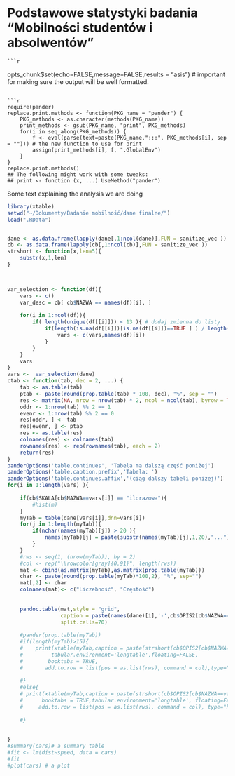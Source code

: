 
Podstawowe statystyki badania "Mobilności studentów i absolwentów"
============
    ```r
opts_chunk$set(echo=FALSE,message=FALSE,results = "asis") # important for making sure the output will be well formatted.
```

```r
require(pander)
replace.print.methods <- function(PKG_name = "pander") {
    PKG_methods <- as.character(methods(PKG_name))
    print_methods <- gsub(PKG_name, "print", PKG_methods)
    for(i in seq_along(PKG_methods)) {
        f <- eval(parse(text=paste(PKG_name,":::", PKG_methods[i], sep = ""))) # the new function to use for print
        assign(print_methods[i], f, ".GlobalEnv")
    }   
}
replace.print.methods()
## The following might work with some tweaks:
## print <- function (x, ...) UseMethod("pander")
```
Some text explaining the analysis we are doing
```r
library(xtable)
setwd("~/Dokumenty/Badanie mobilność/dane finalne/")
load(".RData")


dane <- as.data.frame(lapply(dane[,1:ncol(dane)],FUN = sanitize_vec ))
cb <- as.data.frame(lapply(cb[,1:ncol(cb)],FUN = sanitize_vec ))
strshort <- function(x,len=5){
    substr(x,1,len)
}



var_selection <- function(df){
    vars <- c()
    var_desc = cb[ cb$NAZWA == names(df)[i], ]
    
    for(i in 1:ncol(df)){
        if( length(unique(df[[i]])) < 13 ){ # dodaj zmienna do listy
            if(length(is.na(df[[i]])[is.na(df[[i]])==TRUE ] ) / length(df[[i]]) < 0.5 ){ # wiecej niz 50% wartosci to nie braki danych
                vars <- c(vars,names(df)[i])
            }
        }
    }
    vars
}
vars <-  var_selection(dane)
ctab <- function(tab, dec = 2, ...) {
    tab <- as.table(tab)
    ptab <- paste(round(prop.table(tab) * 100, dec), "%", sep = "")
    res <- matrix(NA, nrow = nrow(tab) * 2, ncol = ncol(tab), byrow = TRUE)
    oddr <- 1:nrow(tab) %% 2 == 1
    evenr <- 1:nrow(tab) %% 2 == 0
    res[oddr, ] <- tab
    res[evenr, ] <- ptab
    res <- as.table(res)
    colnames(res) <- colnames(tab)
    rownames(res) <- rep(rownames(tab), each = 2)
    return(res)
}  
panderOptions('table.continues', 'Tabela ma dalszą część poniżej')
panderOptions('table.caption.prefix','Tabela: ')
panderOptions('table.continues.affix','(ciąg dalszy tabeli poniżej)')
for(i in 1:length(vars) ){
    
    if(cb$SKALA[cb$NAZWA==vars[i]] == "ilorazowa"){
        #hist(m)
    }
    myTab = table(dane[vars[i]],dnn=vars[i])
    for(j in 1:length(myTab)){
        if(nchar(names(myTab)[j]) > 20 ){
            names(myTab)[j] = paste(substr(names(myTab)[j],1,20),"...")
        }
    }
    #rws <- seq(1, (nrow(myTab)), by = 2)
    #col <- rep("\\rowcolor[gray]{0.91}", length(rws))
    mat <- cbind(as.matrix(myTab),as.matrix(prop.table(myTab)))
    char <- paste(round(prop.table(myTab)*100,2), "%", sep="")
    mat[,2] <- char
    colnames(mat)<- c("Liczebność", "Częstość")
   
    
    pandoc.table(mat,style = "grid",
                 caption = paste(names(dane)[i],'-',cb$OPIS2[cb$NAZWA==vars[i]] ),
                 split.cells=70)
    
    #pander(prop.table(myTab))
    #if(length(myTab)>15){
    #    print(xtable(myTab,caption = paste(strshort(cb$OPIS2[cb$NAZWA==vars[i]])) ), 
    #         tabular.environment='longtable',floating=FALSE,
    #        booktabs = TRUE, 
    #       add.to.row = list(pos = as.list(rws), command = col),type="html")
    
    #}
    #else{
    # print(xtable(myTab,caption = paste(strshort(cb$OPIS2[cb$NAZWA==vars[i]])) ), 
    #      booktabs = TRUE,tabular.environment='longtable', floating=FALSE,
    #     add.to.row = list(pos = as.list(rws), command = col), type="html")
    
    #}
    
    
}
#summary(cars)# a summary table
#fit <- lm(dist~speed, data = cars)
#fit
#plot(cars) # a plot
```
